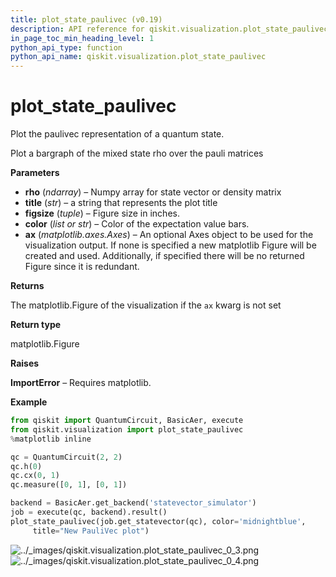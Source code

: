 ```yaml
---
title: plot_state_paulivec (v0.19)
description: API reference for qiskit.visualization.plot_state_paulivec in qiskit v0.19
in_page_toc_min_heading_level: 1
python_api_type: function
python_api_name: qiskit.visualization.plot_state_paulivec
---
```


<span id="plot-state-paulivec" />

# plot\_state\_paulivec

<Function id="qiskit.visualization.plot_state_paulivec" isDedicatedPage={true} github="https://github.com/qiskit/qiskit/tree/stable/0.14/qiskit/visualization/state_visualization.py" signature="plot_state_paulivec(rho, title='', figsize=None, color=None, ax=None)">
  Plot the paulivec representation of a quantum state.

  Plot a bargraph of the mixed state rho over the pauli matrices

  **Parameters**

  *   **rho** (*ndarray*) – Numpy array for state vector or density matrix
  *   **title** (*str*) – a string that represents the plot title
  *   **figsize** (*tuple*) – Figure size in inches.
  *   **color** (*list or str*) – Color of the expectation value bars.
  *   **ax** (*matplotlib.axes.Axes*) – An optional Axes object to be used for the visualization output. If none is specified a new matplotlib Figure will be created and used. Additionally, if specified there will be no returned Figure since it is redundant.

  **Returns**

  The matplotlib.Figure of the visualization if the `ax` kwarg is not set

  **Return type**

  matplotlib.Figure

  **Raises**

  **ImportError** – Requires matplotlib.

  **Example**

  ```python
  from qiskit import QuantumCircuit, BasicAer, execute
  from qiskit.visualization import plot_state_paulivec
  %matplotlib inline

  qc = QuantumCircuit(2, 2)
  qc.h(0)
  qc.cx(0, 1)
  qc.measure([0, 1], [0, 1])

  backend = BasicAer.get_backend('statevector_simulator')
  job = execute(qc, backend).result()
  plot_state_paulivec(job.get_statevector(qc), color='midnightblue',
       title="New PauliVec plot")
  ```

  ![../\_images/qiskit.visualization.plot\_state\_paulivec\_0\_3.png](/docs/images/api/qiskit/0.19/qiskit.visualization.plot_state_paulivec_0_3.avif) ![../\_images/qiskit.visualization.plot\_state\_paulivec\_0\_4.png](/docs/images/api/qiskit/0.19/qiskit.visualization.plot_state_paulivec_0_4.avif)
</Function>

